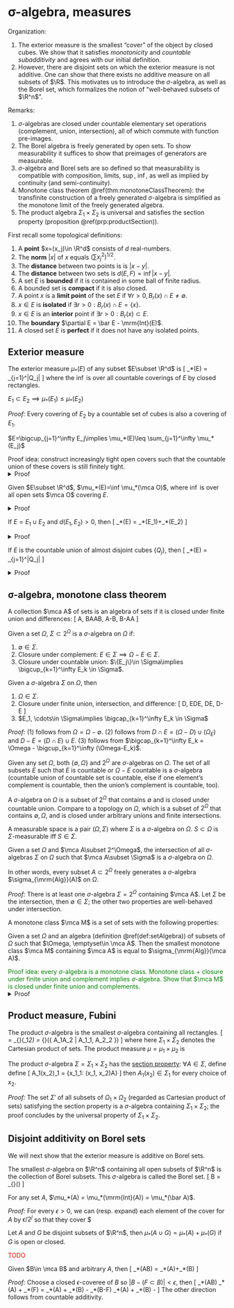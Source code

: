 # σ-algebra, measures

Organization: 

1. The exterior measure is the smallest "cover" of the object by closed cubes. We 
    show that it satisfies _monotonicity_ and _countable subadditivity_ 
    and agrees with our initial definition. 
2. However, there are disjoint sets on which the exterior measure is not 
    additive. One can show that there exists no additive measure 
    on all subsets of $\R$. This motivates us to introduce the $\sigma$-algebra, 
    as well as the Borel set, which formalizes the notion of 
    "well-behaved subsets of $\R^n$". 

Remarks: 

1. $\sigma$-algebras are closed under countable 
    elementary set operations (complement, union, intersection), 
    all of which commute with function pre-images.
2. The Borel algebra is freely generated by open sets. To show 
    measurability it suffices to show that preimages of generators are measurable. 
3. $\sigma$-algebra and Borel sets are so defined so that measurability is 
    compatible with composition, limits, $\sup$, $\inf$, 
    as well as implied by continuity (and semi-continuity). 
4. Monotone class theorem \@ref(thm:monotoneClassTheorem): 
    the transfinite construction of 
    a freely generated $\sigma$-algebra is simplified as 
    the monotone limit of the freely generated algebra. 
5. The product algebra $\Sigma_1\times \Sigma_2$ is universal and satisfies 
    the section property (proposition \@ref(prp:productSection)). 

First recall some topological definitions:

1. A **point** $x=(x_j)\in \R^d$ consists of $d$ real-numbers. 
2. The **norm** $|x|$ of $x$ equals $(\sum x_j^2)^{1/2}$.
3. The **distance** between two points is is $|x-y|$. 
4. The **distance** between two sets is $d(E, F)=\inf|x-y|$. 
5. A set $E$ is **bounded** if it is contained in some ball of finite radius. 
6. A bounded set is **compact** if it is also closed. 
7. A point $x$ is a **limit point** of the set 
$E$ if $\forall r>0, B_r(x)\cap E\neq \emptyset$. 
8. $x\in E$ is **isolated** if $\exists r>0: B_r(x)\cap E=\{x\}$. 
9. $x\in E$ is an **interior** point if $\exists r>0: B_r(x)\subset E$. 
10. The **boundary** $\partial E = \bar E - \mrm{Int}(E)$. 
11. A closed set $E$ is **perfect** if it does not have any isolated points. 

## Exterior measure {-}

:::{.definition name="exterior measure"}
The exterior measure $\mu_*(E)$ of any subset $E\subset \R^d$ is 
\[ 
    \mu_*(E) = \inf \sum_{j=1}^\infty |Q_j|
\] 
where the $\inf$ is over all countable coverings of $E$ by 
closed rectangles. 
:::

:::{.proposition name="monotonicity"}
$E_1\subset E_2\implies \mu_*(E_1)\leq \mu_*(E_2)$ 
:::
_Proof:_ Every covering of $E_2$ by a countable set of cubes 
is also a covering of $E_1$. 

:::{.proposition #countableSubAdd name="countable sub-additivity"}
$E=\bigcup_{j=1}^\infty E_j\implies \mu_*(E)\leq \sum_{j=1}^\infty \mu_*(E_j)$ 
:::
Proof idea: construct increasingly tight open covers such that 
the countable union of these covers is still finitely tight. 
<details>
<summary>Proof</summary>
Assume the nontrivial case $\mu_*(E_j)<\infty$. 
For every $\epsilon>0$, we can construct for each $j$ a covering 
\[ 
    E_j\subset \bigcup_{k=1}^\infty Q_{k, j}, \quad 
    \sum_{k=1}^\infty |Q_{k, j}| \leq \mu_*(E_j) + \df{\epsilon}{2^j}
\] 
The increasingly tight bound ensures that 
\begin{align}
    \mu_*(E) 
    &\leq \sum_{j, k}|Q_{k, j}| \leq \sum_{j=1}^\infty \mu_*(E_j) + \df \epsilon {2^j} 
    = \sum_{j=1}^\infty \mu_*(E_j)+\epsilon
\end{align}
</details>

:::{.proposition name="equivalence with open cover infimum"}
Given $E\subset \R^d$, $\mu_*(E)=\inf \mu_*(\mca O)$, where $\inf$ is 
over all open sets $\mca O$ covering $E$. 
:::
<details>
<summary>Proof</summary>
$\mu_*(E)\leq \inf \mu_*(\mca O)$ holds by monotonicity. 
For the other direction, choose cubes $Q_j$ covering $E$ 
with margin $\epsilon/2$, and for each cube choose open cube 
$O_j$ covering $Q_j$ with margin $\epsilon/2^{j+1}$, then $(O_j)$ 
cover $E$ with margin $\epsilon$. 
</details>

:::{.proposition name="additivity with finite distance"}
If $E=E_1\cup E_2$ and $d(E_1, E_2)>0$, then 
\[ 
    \mu_*(E) = \mu_*(E_1)+\mu_*(E_2) 
\] 
:::
<details>
<summary>Proof</summary>
By subadditivity, $\mu_*(E)\leq \mu_*(E_1)+\mu_*(E_2)$. 
To show the converse, select $0<\delta < d(E_1, E_2)$ and 
choose a cover $(Q_j)$ of $E$ by closed cubes with margin $\epsilon$. 
Subdivide $(Q_j)$ so that each has size less than $\delta$, so 
that each cube intersects at most one of $E_1, E_2$. Denote by 
$J_1, J_2$ the indices for which $Q_j$ intersects $E_1, E_2$, then 
$E_1, E_2$ are covered by $Q_{J_1}, Q_{J_2}$ respectively. 
</details>

:::{.proposition #unionCoverEquivalence name="equivalence with intuitive definition"}
If $E$ is the countable union of almost disjoint cubes $\{Q_j\}$, then 
\[ 
    \mu_*(E) = \sum_{j=1}^\infty |Q_j| 
\] 
:::
<details>
<summary>Proof</summary>
The forward direction $\mu_*(E)\leq \cdots$ follows from 
countable sub-additivity \@ref(prp:countableSubAdd). 
For the other direction, for arbitrary $\epsilon>0$, construct 
for each cube $Q_j$ a sub-cube $\tilde Q_j\subsetneq Q_j$ such that 
$|Q_j| \geq |\tilde Q_j|-\epsilon/2^j$, then $\{\tilde Q_j\}$ 
are fully disjoint and the following holds for all $\epsilon$: 
\[ 
    \mu_*\left(\bigcup \tilde Q_j\right) = \sum_{j=1}^\infty |Q_j| - \epsilon 
    \leq \mu_*(E)
\] 
</details>

## σ-algebra, monotone class theorem {-}

:::{.definition #setAlgebra name="algebra of sets"}
A collection $\mca A$ of sets is an algebra 
of sets if it is closed under finite union and 
differences: 
\[ 
    A, B\in \mca A\implies A\cup B, A-B, B-A\in \mca A 
\] 
:::

:::{.definition name="σ-algebra"}
Given a set $\Omega$, $\Sigma\subset 2^\Omega$ is a $\sigma$-algebra on $\Omega$ if: 

1. $\emptyset\in \Sigma$. 
2. Closure under complement: $E\in \Sigma\implies \Omega-E\in \Sigma$. 
3. Closure under countable union: 
    $\{E_j\}\in \Sigma\implies \bigcup_{k=1}^\infty E_k \in \Sigma$. 
:::

:::{.proposition name="derived properties of σ-algebras"}
Given a $\sigma$-algebra $\Sigma$ on $\Omega$, then 

1. $\Omega\in \Sigma$. 
2. Closure under finite union, intersection, and difference: 
\[ 
    D, E\in \Sigma\implies D\cup E, D\cap E, D-E\in \Sigma 
\] 
3. $E_1, \cdots\in \Sigma\implies \bigcap_{k=1}^\infty E_k \in \Sigma$
:::
_Proof:_ (1) follows from $\Omega=\Omega-\emptyset$. 
(2) follows from $D\cap E = (\Omega-D)\cup (\Omega_E)$ and $D-E=(D\cap E)\cup E$. 
(3) follows from $\bigcap_{k=1}^\infty E_k = \Omega - \bigcup_{k=1}^\infty (\Omega-E_k)$. 

:::{.example}
Given any set $\Omega$, both $\{\emptyset, \Omega\}$ and $2^\Omega$ are $\sigma$-algebras 
on $\Omega$. The set of all subsets $E$ such that $E$ 
is countable or $\Omega-E$ countable is a $\sigma$-algebra (countable 
union of countable set is countable, else if one element's complement 
is countable, then the union's complement is countable, too). 
:::

:::{.remark}
A $\sigma$-algebra on $\Omega$ is a subset of $2^\Omega$ that contains $\emptyset$ 
and is closed under countable union. Compare to a topology on $\Omega$, which 
is a subset of $2^\Omega$ that contains $\emptyset, \Omega$, and is closed under 
arbitrary unions and finite intersections. 
:::

:::{.definition name="measurable space, measurable set"}
A measurable space is a pair $(\Omega, \Sigma)$ where $\Sigma$ is a $\sigma$-algebra 
on $\Omega$. 
$S\subset \Omega$ is $\Sigma$-measurable iff $S\in \Sigma$. 
:::

:::{.proposition name="freely generated σ-algebra"}
Given a set $\Omega$ and $\mca A\subset 2^\Omega$, the intersection 
of all $\sigma$-algebras $\Sigma$ on $\Omega$ such that 
$\mca A\subset \Sigma$ is a $\sigma$-algebra on $\Omega$. 

In other words, every subset $A\subset 2^\Omega$ freely generates 
a $\sigma$-algebra $\sigma_{\mrm{Alg}}(A)$ on $\Omega$.
:::
_Proof:_ There is at least one $\sigma$-algebra $\Sigma=2^\Omega$ 
containing $\mca A$. Let $\Sigma$ be the intersection, then 
$\emptyset\in \Sigma$; the other two properties 
are well-behaved under intersection. 

:::{.definition name="monotone class"}
A monotone class $\mca M$ is a set of sets with the following 
properties: 
\begin{align}
    A_1, \cdots \in \mca M, \quad A_j\nearrow A &\implies A\in \mca M \\ 
    A_1, \cdots \in \mca M, \quad A_j\searrow A &\implies A\in \mca M
\end{align}
:::

:::{.theorem #monotoneClassTheorem name="monotone class theorem"}
Given a set $\Omega$ and an algebra (definition \@ref(def:setAlgebra))
of subsets of $\Omega$ such that $\Omega, \emptyset\in \mca A$. 
Then the smallest monotone class $\mca M$ containing $\mca A$ 
is equal to $\sigma_{\mrm{Alg}}(\mca A)$. 
:::
<span style="color:green">
Proof idea: every $\sigma$-algebra is a monotone class. 
Monotone class + closure under finite union and complement implies $\sigma$-algebra. 
Show that $\mca M$ is closed under finite union and complements. 
</span>
<details>
<summary>Proof</summary>
The smallest monotone class $\mca M$ containing $\mca A$ 
is the intersection of all monotone classes containing $\mca A$. 
Now, if $\Sigma$ is closed under complement and finite unions, 
then for any $A_1, \cdots$, the sequence 
\[ 
    \left(B_j = \bigcup_{k=1}^j A_j \in \mca M\right) \nearrow
    \bigcup_{j=1}^\infty A_j \in \mca M 
\] 
Together with complements, this will show that $\mca M$ is a $\sigma$-algebra; 
then $\mca M$ is the minimal $\sigma$-algebra since every 
$\sigma$-algebra is a monotone class. To show that $\mca M$ 
is indeed closed under complement and finite union, argue for 
every set $A\in \mca M$ that the set $C(A)$ of all sets which 
stay within $\mca M$ under complement (or union) is a 
monotone class, since $\mca M$ itself is a monotone class. For example, 
\[ 
    A\cup \bigcup_{j=1}^\infty B_j = \bigcup_{j=1}^\infty A\cup B \in \mca M
\] 
By the algebraic property of $\mca A$ we have 
$A\in C(A)\subset C(A)=\mca M$. This shows that $A$ is 
closed under complement and finite union.  
</details>

## Product measure, Fubini {-}

:::{.definition #productSigmaAlg name="product σ-algebra"}
The product $\sigma$-algebra is the smallest 
$\sigma$-algebra containing all rectangles. 
\[ 
    \Sigma = \sigma_{\mrm{Alg}}(\Sigma_1\times \Sigma_2) 
    = \sigma_{\mrm{Alg}}\left(\{
        A_1\times A_2 | A_1\in \Sigma_1, A_2\in \Sigma_2
    \}\right)
\] 
where here $\Sigma_1\times \Sigma_2$ denotes the Cartesian 
product of sets. The product measure $\mu = \mu_1\times \mu_2$ is 
:::


:::{.proposition #productSection name="section property of product algebra"}
The product $\sigma$-algebra $\Sigma = \Sigma_1\times \Sigma_2$ 
has the <u>section property</u>: $\forall A\in \Sigma$, define 
define 
\[ 
    A_1(x_2)\in \Omega_1 = \{x_1\in \Omega_1: (x_1, x_2)\in A\}
\] 
then $A_1(x_2)\in \Sigma_1$ for every choice of $x_2$. 
:::
_Proof:_ The set $\Sigma'$ of all subsets of $\Omega_1\times \Omega_2$ 
(regarded as Cartesian product of sets) 
satisfying the section property is a $\sigma$-algebra containing 
$\Sigma_1\times \Sigma_2$; the proof concludes by the universal 
property of $\Sigma_1\times \Sigma_2$. 

## Disjoint additivity on Borel sets {-}

We will next show that the exterior measure is additive 
on Borel sets. 

:::{.definition name="Borel subset, Borel set"}
The smallest $\sigma$-algebra on $\R^n$ containing all 
open subsets of $\R^n$ is the collection of Borel subsets. 
This $\sigma$-algebra is called the Borel set. 
\[ 
    \mca B = \sigma_{\mrm{Alg}}(\text{open intervals})
\] 
:::

:::{.lemma name="invariance of outer-measure under interior and closure"}
For any set $A$, $\mu_*(A) = \mu_*(\mrm{Int}(A)) = \mu_*(\bar A)$. 
:::
_Proof:_ For every $\epsilon>0$, we can (resp. expand) each element of the 
cover for $A$ by $\epsilon/2^j$ so that they cover $

:::{.lemma name="additivity conditions for outer measure"}
Let $A$ and $G$ be disjoint subsets of $\R^n$, then 
$\mu_*(A\cup G) = \mu_*(A) + \mu_*(G)$ if $G$ is open or closed. 
:::
<span style="color:red">
TODO
</span>

:::{.theorem name="additivity of outer measure if one of the sets is a Borel set"}
Given $B\in \mca B$ and arbitrary $A$, then 
\[ 
    \mu_*(A\sqcup B) = \mu_*(A)+\mu_*(B)
\] 
:::
_Proof:_ Choose a closed $\epsilon$-coveree of $B$ so 
$|B-(F\subset B)|<\epsilon$, then 
\[ 
    \mu_*(A\sqcup B)
    \geq \mu_*(A) + \mu_*(F)
    = \mu_*(A) + \mu_*(B) - \mu_*(B-F) 
    \geq \mu_*(A) + \mu_*(B) - \epsilon 
\] 
The other direction follows from countable additivity. 